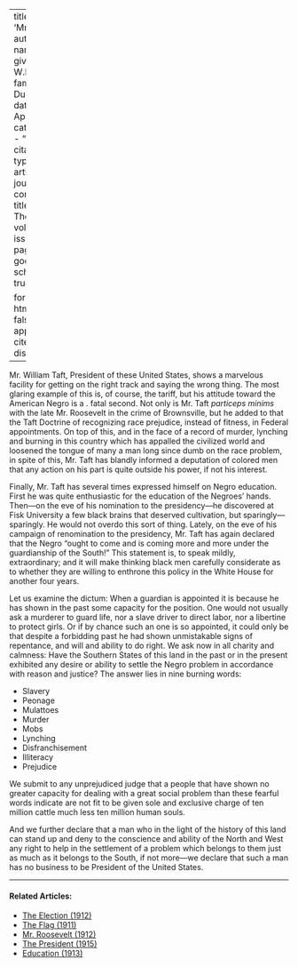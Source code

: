 
---
title: 'Mr. Taft'
author:
  - name:
      given: W.E.B.
      family: Du Bois
date: Apr. 1911
categories: 
  - ""
citation: 
  type: article-journal
  container-title: The Crisis
  volume: 2
  issue: 6
  page: 243
google-scholar: true

format:
  html:
    toc: false
    appendix-cite-as: display
---



Mr. William Taft, President of these United States, shows a marvelous facility for getting on the right track and saying the wrong thing. The most glaring example of this is, of course, the tariff, but his attitude toward the American Negro is a . fatal second. Not only is Mr. Taft *particeps minims* with the late Mr. Roosevelt in the crime of Brownsville, but he added to that the Taft Doctrine of recognizing race prejudice, instead of fitness, in Federal appointments. On top of this, and in the face of a record of murder, lynching and burning in this country which has appalled the civilized world and loosened the tongue of many a man long since dumb on the race problem, in spite of this, Mr. Taft has blandly informed a deputation of colored men that any action on his part is quite outside his power, if not his interest.

Finally, Mr. Taft has several times expressed himself on Negro education. First he was quite enthusiastic for the education of the Negroes' hands. Then---on the eve of his nomination to the presidency---he discovered at Fisk University a few black brains that deserved cultivation, but sparingly---sparingly. He would not overdo this sort of thing. Lately, on the eve of his campaign of renomination to the presidency, Mr. Taft has again declared that the Negro "ought to come and is coming more and more under the guardianship of the South!" This statement is, to speak mildly, extraordinary; and it will make thinking black men carefully considerate as to whether they are willing to enthrone this policy in the White House for another four years.

Let us examine the dictum: When a guardian is appointed it is because he has shown in the past some capacity for the position. One would not
usually ask a murderer to guard life, nor a slave driver to direct labor, nor a libertine to protect girls. Or if by chance such an one is so appointed, it could only be that despite a forbidding past he had shown unmistakable signs of repentance, and will and ability to do right. We ask now in all charity and calmness: Have the Southern
States of this land in the past or in the present exhibited any desire or ability to settle the Negro problem in accordance with reason and justice? The answer lies in nine burning words: 

* Slavery
* Peonage 
* Mulattoes 
* Murder 
* Mobs 
* Lynching 
* Disfranchisement 
* Illiteracy 
* Prejudice

We submit to any unprejudiced judge that a people that have shown no greater capacity for dealing with a great social problem than these fearful words indicate are not fit to be given sole and exclusive charge of ten million cattle much less ten million human souls.

And we further declare that a man who in the light of the history of this land can stand up and deny to the conscience and ability of the North and West any right to help in the settlement of a problem which belongs to them just as much as it belongs to the South, if not more---we declare that such a man has no business to be President of the United States.

<!-- Similar articles start here -->

<hr>
#### Related Articles:

* [The Election (1912)](/Volumes/05/02/the_election.html)
* [The Flag (1911)](/Volumes/02/03/flag.html)
* [Mr. Roosevelt (1912)](/Volumes/04/05/mr_roosevelt.html)
* [The President (1915)](/Volumes/09/04/president.html)
* [Education (1913)](/Volumes/06/02/democrats.html)

<!-- Similar articles end here -->